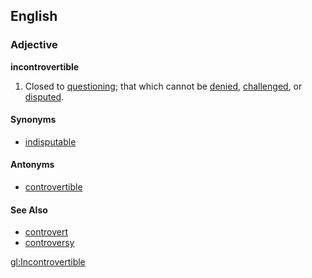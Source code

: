 ==English==

===Adjective===
'''incontrovertible'''
#Closed to [[question]]ing; that which cannot be [[denied]], [[challenged]], or [[disputed]].

====Synonyms====
*[[indisputable]]

====Antonyms====
*[[controvertible]]

====See Also====
*[[controvert]]
*[[controversy]]

[[gl:Incontrovertible]]